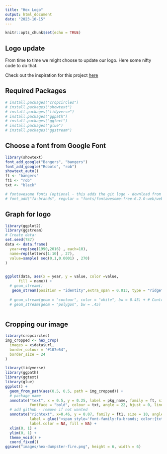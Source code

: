 ---
title: "Hex Logo"
output: html_document
date: "2023-10-15"
---

```{r setup, include=FALSE}
knitr::opts_chunk$set(echo = TRUE)
```

## Logo update

From time to time we might choose to update our logo. Here some nifty code to do that. 

Check out the inspiration for this project [here](https://www.r-bloggers.com/2023/06/how-to-generate-a-hex-sticker-with-openai-and-cropcircles/)

## Required Packages

```{r}
# install.packages("cropcircles")
# install.packages("showtext")
# install.packages("tidyverse")
# install.packages("ggpath")
# install.packages("ggtext")
# install.packages("glue")
# install.packages("ggstream")
```

## Choose a font from Google Font

```{r}
library(showtext)
font_add_google("Bangers", "bangers")
font_add_google("Roboto", "rob")
showtext_auto()
ft <- "bangers"
ft1 <- "rob"
txt <- "black"

# fontawesome fonts (optional - this adds the git logo - download from https://fontawesome.com/)
# font_add("fa-brands", regular = "fonts/fontawesome-free-6.2.0-web/webfonts/fa-brands-400.ttf")
```


<!-- # package name and githu repo -->
<!-- pkg_name <- "dumpster\nFire" -->
<!-- git_name <- "doehm/dumpsterFire" -->

## Graph for logo
```{r}
library(ggplot2)
library(ggstream)
# Create data:
set.seed(787)
data <- data.frame(
  year=rep(seq(1990,2016) , each=10),
  name=rep(letters[1:10] , 27),
  value=sample( seq(0,1,0.0001) , 270)
)
 

ggplot(data, aes(x = year, y = value, color =value,
      fill = name)) +
  # geom_stream()
   geom_stream(position = "identity",extra_span = 0.013, type = "ridge", n_grid = 3000, bw = .78)
  
  # geom_stream(geom = "contour", color = "white", bw = 0.45) + # Controls smoothness
  # geom_stream(geom = "polygon", bw = .45) 



```

## Cropping our image
```{r}
library(cropcircles)
img_cropped <- hex_crop(
  images = x$data$url,
  border_colour = "#107e54",
  border_size = 24
)
```


```{r}
library(tidyverse)
library(ggpath)
library(ggtext)
library(glue)
ggplot() +
  geom_from_path(aes(0.5, 0.5, path = img_cropped)) +
  # package name
  annotate("text", x = 0.5, y = 0.25, label = pkg_name, family = ft, size = 34,
           fontface = "bold", colour = txt, angle = 22, hjust = 0, lineheight = 0.25) +
  # add github - remove if not wanted
  annotate("richtext", x=0.46, y = 0.07, family = ft1, size = 10, angle = 15, colour = txt, hjust = 0,
           label = glue("<span style='font-family:fa-brands; color:{txt}'> </span> {git_name}"),
           label.color = NA, fill = NA) +
  xlim(0, 1) +
  ylim(0, 1) +
  theme_void() +
  coord_fixed()
ggsave("images/hex-dumpster-fire.png", height = 6, width = 6)
```